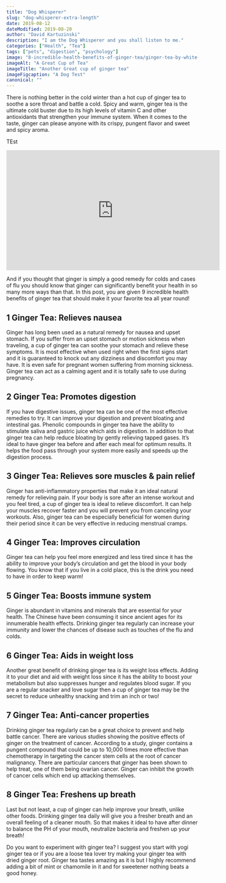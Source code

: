 ```yaml
---
title: "Dog Whisperer"
slug: "dog-whisperer-extra-length"
date: 2019-08-12
dateModified: 2019-08-20
author: "David Kartuzinski"
description: "I am the Dog Whisperer and you shall listen to me."
categories: ["Health", "Tea"]
tags: ["pets", "digestion", "psychology"]
image: "8-incredible-health-benefits-of-ginger-tea/ginger-tea-by-white-tea-cup.jpg"
imageAlt: "A Great Cup of Tea"
imageTitle: "Another Great cup of ginger tea"
imageFigcaption: "A Dog Test"
canonical: ""
---
```


There is nothing better in the cold winter than a hot cup of ginger tea to soothe a sore throat and battle a cold. Spicy and warm, ginger tea is the ultimate cold buster due to its high levels of vitamin C and other antioxidants that strengthen your immune system. When it comes to the taste, ginger can please anyone with its crispy, pungent flavor and sweet and spicy aroma.

TEst

<iframe
  width="560"
  height="315"
  src="https://www.youtube.com/embed/ZwWZENcR3GE"
  frameborder="0"
  allow="accelerometer; autoplay; encrypted-media; gyroscope; picture-in-picture"
  allowfullscreen
></iframe>

And if you thought that ginger is simply a good remedy for colds and cases of flu you should know that ginger can significantly benefit your health in so many more ways than that. In this post, you are given 9 incredible health benefits of ginger tea that should make it your favorite tea all year round!

## 1 Ginger Tea: Relieves nausea

Ginger has long been used as a natural remedy for nausea and upset stomach. If you suffer from an upset stomach or motion sickness when traveling, a cup of ginger tea can soothe your stomach and relieve these symptoms. It is most effective when used right when the first signs start and it is guaranteed to knock out any dizziness and discomfort you may have. It is even safe for pregnant women suffering from morning sickness. Ginger tea can act as a calming agent and it is totally safe to use during pregnancy.

## 2 Ginger Tea: Promotes digestion

If you have digestive issues, ginger tea can be one of the most effective remedies to try. It can improve your digestion and prevent bloating and intestinal gas. Phenolic compounds in ginger tea have the ability to stimulate saliva and gastric juice which aids in digestion. In addition to that ginger tea can help reduce bloating by gently relieving tapped gases. It’s ideal to have ginger tea before and after each meal for optimum results. It helps the food pass through your system more easily and speeds up the digestion process.

## 3 Ginger Tea: Relieves sore muscles & pain relief

Ginger has anti-inflammatory properties that make it an ideal natural remedy for relieving pain. If your body is sore after an intense workout and you feel tired, a cup of ginger tea is ideal to relieve discomfort. It can help your muscles recover faster and you will prevent you from canceling your workouts. Also, ginger tea can be especially beneficial for women during their period since it can be very effective in reducing menstrual cramps.

## 4 Ginger Tea: Improves circulation

Ginger tea can help you feel more energized and less tired since it has the ability to improve your body’s circulation and get the blood in your body flowing. You know that if you live in a cold place, this is the drink you need to have in order to keep warm!

## 5 Ginger Tea: Boosts immune system

Ginger is abundant in vitamins and minerals that are essential for your health. The Chinese have been consuming it since ancient ages for its innumerable health effects. Drinking ginger tea regularly can increase your immunity and lower the chances of disease such as touches of the flu and colds.

## 6 Ginger Tea: Aids in weight loss

Another great benefit of drinking ginger tea is its weight loss effects. Adding it to your diet and aid with weight loss since it has the ability to boost your metabolism but also suppresses hunger and regulates blood sugar. If you are a regular snacker and love sugar then a cup of ginger tea may be the secret to reduce unhealthy snacking and trim an inch or two!

## 7 Ginger Tea: Anti-cancer properties

Drinking ginger tea regularly can be a great choice to prevent and help battle cancer. There are various studies showing the positive effects of ginger on the treatment of cancer. According to a study, ginger contains a pungent compound that could be up to 10,000 times more effective than chemotherapy in targeting the cancer stem cells at the root of cancer malignancy. There are particular cancers that ginger has been shown to help treat, one of them being ovarian cancer. Ginger can inhibit the growth of cancer cells which end up attacking themselves.

## 8 Ginger Tea: Freshens up breath

Last but not least, a cup of ginger can help improve your breath, unlike other foods. Drinking ginger tea daily will give you a fresher breath and an overall feeling of a cleaner mouth. So that makes it ideal to have after dinner to balance the PH of your mouth, neutralize bacteria and freshen up your breath!

Do you want to experiment with ginger tea? I suggest you start with yogi ginger tea or if you are a loose tea lover try making your ginger tea with dried ginger root. Ginger tea tastes amazing as it is but I highly recommend adding a bit of mint or chamomile in it and for sweetener nothing beats a good honey.
